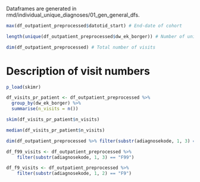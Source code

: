 Dataframes are generated in rmd/individual_unique_diagnoses/01_gen_general_dfs. 

```r
max(df_outpatient_preprocessed$datotid_start) # End-date of cohort

length(unique(df_outpatient_preprocessed$dw_ek_borger)) # Number of unique outpatients

dim(df_outpatient_preprocessed) # Total number of visits

```

# Description of visit numbers
```r
p_load(skimr)

df_visits_pr_patient <- df_outpatient_preprocessed %>% 
  group_by(dw_ek_borger) %>% 
  summarise(n_visits = n())

skim(df_visits_pr_patient$n_visits)

median(df_visits_pr_patient$n_visits)
```

```r
dim(df_outpatient_preprocessed %>% filter(substr(adiagnosekode, 1, 3) == "F99"))

df_f99_visits <- df_outpatient_preprocessed %>% 
    filter(substr(adiagnosekode, 1, 3) == "F99")

df_f9_visits <- df_outpatient_preprocessed %>% 
    filter(substr(adiagnosekode, 1, 2) == "F9")

```

